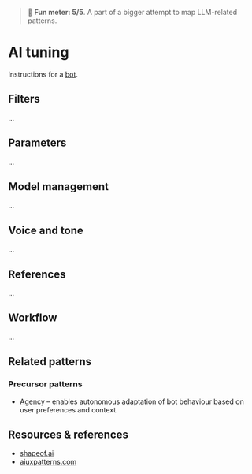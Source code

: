 
<Meta title="Patterns/Intelligence/AI tuning*" />

> 🙂 **Fun meter: 5/5**. A part of a bigger attempt to map LLM-related patterns.

# AI tuning

Instructions for a [bot](../?path=/docs/patterns-intelligence-bot--docs).


## Filters

...

## Parameters

...

## Model management

...

## Voice and tone

...

## References

...

## Workflow

...

## Related patterns

### Precursor patterns

- [Agency](../?path=/docs/foundations-agency--docs) – enables autonomous adaptation of bot behaviour based on user preferences and context.

## Resources & references

- [shapeof.ai](https://www.shapeof.ai/)
- [aiuxpatterns.com](https://aiuxpatterns.com/)